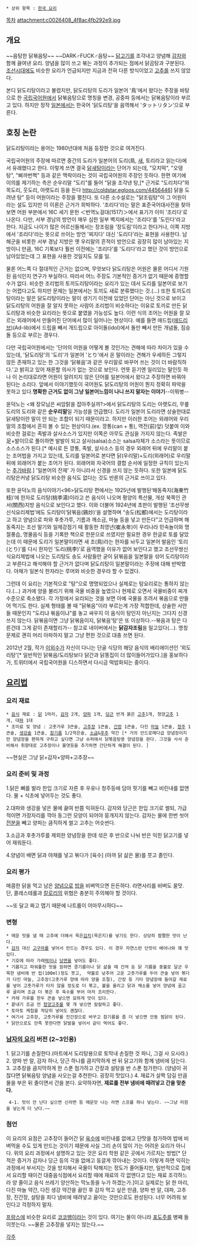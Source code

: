  * 상위 항목 : [[한국 요리]]

[[목차]]
attachment:c0026408_4f8ac4fb292e9.jpg
 
== 개요 ==
~~음탕한 닭볶음탕~~ ~~DARK♂FUCK♂음탕~~
[[닭고기]]를 조각내고 양념해 [[감자]]와 함께 끓여낸 요리. 양념을 많이 쓰고 볶는 과정이 추가되는 점에서 닭곰탕과 구분된다. [[조선]]시대에도 비슷한 요리가 언급되지만 지금과 전혀 다른 방식이었고 [[고추]]를 쓰지 않았다.

본디 닭도리탕이라고 불렸지만, 닭도리탕의 도리가 일본어 '鳥'에서 왔다는 주장을 바탕으로 한 [[국립국어원]]에서 닭볶음탕으로 명칭을 변경, 공중파 등에서는 닭볶음탕이라 부르고 있다. 하지만 정작 [[일본]]에서는 한국어 '닭도리탕'을 음역해서 'タットリタン'으로 부른다. 

== 호칭 논란 ==
닭도리탕이라는 용어는 1980년대에 처음 등장한 것으로 여겨진다.

국립국어원의 주장에 따르면 중간의 도리가 일본어의 도리(鳥, [[새]], 토리라고 읽는다)에서 유래했다고 한다. 이렇게 쓰면 결국 [[닭]][[새]]탕이라는 단어가 되는데, "모치떡", "오뎅탕", "삐까번쩍" 등과 같은 맥락이라는 것이 국립국어원의 주장인 듯하다. 한편 여기에 이의를 제기하는 측은 순우리말 "도리"를 들어 "닭을 조각낸 탕,[* 근거로 “도리치다”와 목도리, 웃도리, 아랫도리 등을 든다 http://coldstar.egloos.com/4456446] 닭을 도려낸  탕" 등이 어원이라는 주장을 펼친다. 또 다른 소수설로는 "닭조림탕"이 그 어원이라는 설도 있지만 이 이론은 근거가 희박하다. '조리다'라는 말은 표준국어대사전을 찾아보면 어원 부분에서 16C 세기 문헌 ＜번역노걸대(1517)＞에서 표기가 이미 '조리다'로 나온다. 다만, 서부 경남의 방언이 매우 심한 일부 벽지에서는 '조리다'를 '도린다'라고 한다. 지금도 나이가 많은 어르신들께서는 장조림을 '장도림'이라고 한다거나, 이쪽 지방에서 '조리다'라는 뜻으로 쓰이는 방언 '찌지다' 대신 '도리다'라는 표현을 사용한다. 남해군을 비롯한 서부 경남 지방은 옛 우리말의 흔적이 방언으로 굉장히 많이 남아있는 지방이니 만큼, 16C 기록보다 훨씬 이전에는 '조리다'를 '도리다'라고 했던 것이 방언으로 남아있었는데 그 표현을 사용한 것일지도 모를 일.

물론 어느쪽 다 절대적인 근거는 없으며, 무엇보다 닭도리탕은 어원은 물론 어디서 기원된 음식인지 연구가 부실하다. 따라서 어느 주장도 기본적인 증거가 없기 때문에 증명할 수가 없다. 비슷한 조리법의 토끼도리탕이라는 요리가 있는 데서 도리를 일본어로 보기는 어렵다고도 하지만 문제는 일본에서는 토끼도 새로 분류했다는 것.(...) 또한 토끼도리탕이라는 말은 닭도리탕이라는 말이 생기기 이전에 있었던 단어는 아닌 것으로 보이고 닭도리탕의 어원을 잘 알지 못하는 사람이 조리법이 비슷하다는 이유로 토끼로 만든 닭도리탕과 비슷한 요리라는 뜻으로 붙였을 가능성도 높다. 이런 식의 조어는 어원을 잘 모르는 외래어에서 만들어진 단어에서 많이 일어나는 현상이다. 예를 들면 애드립([[애드리브]])(Ad-lib)에서 드립을 빼서 개드립으로 아이돌(idol)에서 돌만 빼서 만든 개념돌, 짐승돌 등으로 부르는 경우다.

다만 국립국어원에서는 '단어의 어원을 어떻게 볼 것인가는 견해에 따라 차이가 있을 수 있는데, '닭도리탕'의 '도리'가 일본어 'とり'에서 온 말이라는 견해가 우세하든 그렇지 않든 존재하고 있는 한 그것을 ‘닭볶음’과 같은 우리말로 바꾸어 쓰는 것이 더 바람직하다.'고 밝히고 있어 재론할 의사가 없는 것으로 보인다. 언뜻 듣기엔 일리있는 말인듯 하나 이 논리대로라면 어원이 알려지지 않은 단어를 일본어에서 왔다고 주장하면 바꿔야 된다는 소리다. 앞에서 이야기했듯이 국어원도 닭도리탕의 어원이 뭔지 정확히 파악을 못하고 있다.'''명확한 근거도 없이 그냥 일본어느낌이 나니 쓰지 말자는 이야기'''--이뭐병--

윤덕노는 <왜 장모님은 씨암탉을 잡아주실까?>에서 닭도리탕의 도리는 아랫도리, 무릎도리의 도리와 같은 '''순우리말'''일 가능성을 언급했다. 도리가 일본어 도리라면 상술한대로 닭새탕이란 말이 안 되는 조합이 되기 때문이라고. 하지만 이러한 조어는 외래어와 우리말의 조합에서 흔히 볼 수 있는 현상이다.(ex. 깡통(can + 통), 역전(前)앞) 덧붙여 이와 비슷한 걸로는 족발과 살사소스가 있지만 이쪽은 아무도 관심을 가지지 않는다. 족발은 足+발이므로 풀이하면 발발이 되고 살사(salsa)소스는 salsa자체가 소스라는 뜻이므로 소스소스가 된다.[* 예시로 든 깡통, 족발, 살사소스 등의 경우 외래어 뒤에 우리말이 붙는 조어법을 가지고 있는데, 도리를 일본어로 본다면 닭(우리말)+도리(외래어)로 우리말 뒤에 외래어가 붙는 조어가 된다. 외래어와 자국어의 결합 순서에 일정한 규칙이 있는지는 [[추가바람]].] '일본어의 잔재' 가 아니라서 신경을 쓰지 않는 듯하다. 또한 일본에 닭도리탕은커녕 닭도리탕 비슷한 음식도 없다는 것도 반론의 근거로 쓰이고 있다.

또한 윤덕노의 음식이야기<96>닭도리탕 편에서는 1925년에 발행된‘해동죽지(海東竹枝)’에 한자로 도리탕(桃李湯)이라고 쓴 음식이 나오며 평양의 특산물, 개성 북쪽인 관서(關西)지방 음식으로 보인다고 했다.
이와 더불어 1924년에 초판이 발행된 ‘조선무쌍신식요리제법’에도 도리탕이‘닭볶음(鷄炒)’을 설명하며 “송도(松都)에서는 도리탕이라고 하고 양념으로 파와 후춧가루, 기름과 깨소금, 마늘 등을 넣고 만든다”고 언급하며 해동죽지는 조선 말기와 일제강점기 때 활동한 최영년(崔永年)이 우리나라 민속놀이와 명절풍습, 명물음식 등을 기록한 책으로 한문으로 쓰였지만 필요한 경우 한글로 토를 달았는데 이 때문에 도리가 일본말이라면 새 조(鳥)라는 한자를 놔두고 일본어 발음인 ‘토리(とり)’를 다시 한자인 ‘도리(桃李)’로 음역했을 이유가 없어 보인다고 했고 조선무쌍신식요리제법에 나오는 도리탕도 송도 사람들만 굳이 닭볶음을 일본말을 섞어 도리탕이라고 부른다고 해석해야 할 근거가 없다며 닭도리탕이 일본말이라는 주장에 대해 반박했다. 야채가 일본식 한자라는 루머와 비슷한 경우라 할 수 있겠다.

그런데 이 요리는 기본적으로 "탕"으로 명명되었으나 실제로는 탕요리로는 통하지 않는다.(…) 과거에 양을 불리기 위해 국물 비중을 높였으나 현재로 오면서 국물비중이 찌개 수준으로 축소됐다. 각 가정에서 요리되는 것을 보면 아예 국물을 조려서 볶음으로 만들어 먹기도 한다. 실제 형태를 볼 때 "닭볶음"이라 부르는게 가장 적합한데, 상술한 사안들 때문인지 "도리냐 볶음이냐"를 놓고 싸우지 이 음식이 탕인지 아닌지는 그다지 신경쓰지 않는다. 닭볶음이면 그냥 닭볶음이지, 닭볶음'탕'은 또 이상하다.--볶음과 탕은 다른건데 그게 같이 존재할리가--
참고로 네이버에서는 '''닭감자조림'''을 밀고있다(…). 명칭 문제로 괜히 머리 아파하지 말고 그냥 편한 것으로 대충 쓰면 된다.

2012년 2월, 작가 [[이외수]]가 자신이 다니는 단골 식당의 해당 음식의 배리에이션인 '외도리탕'[* 일반적인 닭볶음/도리탕보다 닭간과 닭똥집이 더 많이들어가있다.]을 홍보하다가, 트위터에서 국립국어원을 디스하면서 다시금 떡밥화되는 중이다. 

== [[요리법]] ==
=== 요리 재료 ===
 * [[음식]] 재료 : [[닭]] 1마리, [[감자]] 2개, [[양파]] 1개, [[당근]] 반개 붉은 [[고추]]1개, 청양[[고추]] 1개, 대[[파]] 1대
 * 조미료 및 양념 : 고춧가루 3큰술, [[고추장]] 1큰술, [[간장]] 1큰술, 다진 [[마늘]] 1큰술, [[청주]] 1큰술, [[생강]]술 1큰술, [[참기름]] 1/2작은술, [[소금]]&[[후추]] 약간 [* 거의 안드로메다급 양념장이지만 양념장을 편하게 구하고 싶다면 그냥 슈퍼에서 닭볶음탕용 양념장을 판다. 그것을 사서 준비해서 취향대로 고추장이나 물엿등을 추가하면 간단하게 해결이 된다. ]  

~~현실은 그냥 닭+감자+양파+고추장~~
=== 요리 준비 및 과정 ===
1.닭은 뼈를 발라 한입 크기로 자른 후 우유나 청주등에 담아 핏기를 빼고 비린내를 없앤다. 물 + 식초에 넣어두는 것도 좋다.

2.대파와 생강을 넣은 물에 끓여 반쯤 익혀둔다. 감자와 당근은 한입 크기로 썰되, 
가급적이면 가장자리를 깍아 동그런 모양이 되어야 뭉개지지 않는다.
감자는 물에 한번 씻어 [[전분]]을 빼고 양파는 큼직하게 썰고 고추는 어슷썬다.

3.소금과 후춧가루를 제외한 양념장을 한데 섞은 후 반으로 나눠 반은 익힌 닭고기를 넣어 재워둔다.

4.양념이 배면 닭과 야채를 넣고 볶다가 [육수] (아까 닭 삶은 물)를 붓고 졸인다.

=== 요리 평가 ===
매콤한 닭을 먹고 남은 [[양념]]으로 [[밥]]을 비벼먹으면 든든하다. 라면사리를 비벼도 꿀맛. 단, 콜레스테롤과 [[칼로리]]의 위협은 충분히 주의해야 할 것이다.


~~또 달고 짜고 맵기 때문에 나트륨이 어마무시하다~~
=== 변형 ===
 * 매운 맛을 낼 때 고추에 더해서 묵은[[김치]](묵은지)를 넣기도 한다. 상당히 짭짤한 맛이 난다.
 * [[감자]] 대신 [[고구마]]를 넣어서 만드는 경우도 있다. 이 경우 자연스런 단맛이 배어나와 꽤 맛있다.
 * 기호에 따라 가래[[떡]]이나 [[당면]]을 넣어도 좋다.
 * 기름지고 파워풀한 맛을 원하면 콩기름이나 닭 삶을 때 건져 둔 닭 기름을 중불로 달군 우묵한 냄비에 반 컵(100ml)정도 붓고,  약불로 낮추어 고운 고춧가루를 두어 큰술 넣어 볶다가 다진 마늘, 고추장(고춧가루 양에 따라 양을 조절), 간장 등 기타 양념장에 들어갈 재료를 넣어 고춧가루가 타지 않을 정도로 더 볶고, 불을 올리고 닭과 채소를 넣어 양념에 골고루 굴리며 조금 더 볶은 후 육수를 부어 마저 조리한다. 
 * 카레 가루를 한두 큰술 넣으면 묘하게 맛이 있다.
 * 끝내기 조금 전 [[청양고추]]를 몇 개 넣으면 칼칼하고 좋다. 
 * 토마토 케첩을 적당히 넣어도 괜찮다.
 * 여기서 고추장, 고춧가루를 진간장으로 바꾸고 참기름을 좀 더 넣으면 안동 찜닭이 된다.
 * 닭만으로도 만족 못한다면 닭발을 넣어서 같이 먹어도 좋다.

=== [[남자의 요리]] 버전 (2~3인용) ===

1. 닭고기를 손질한다.(마트에서 도리탕용으로 토막내 손질한 것 파니, 그걸 사 오시라.)
2. 양파 반 알, 감자 하나, 당근 하나를 큼지막하게 썬 뒤 닭고기와 함께 냄비에 담는다.
3. 고추장을 큼지막하게 한 스푼 첨가하고 간장과 설탕을 반 스푼 첨가한다. (양념이 귀찮다면 닭볶음탕 양념을 사오는걸 추천한다. 굉장히 맛있다.)
4. 재료가 살짝 담길 만큼 물을 부은 뒤 졸이면서 간을 본다. 요약하자면, '''재료를 전부 냄비에 때려넣고 간을 맞춘다.'''
  4-1. 맛이 안 난다 싶으면 신라면 등 매운맛 나는 라면 스프를 하나 넣는다. ~~그냥 미원을 넣는게 더 낫다.~~
 
=== 첨언 ===
이 요리의 요점은 고추장이 들어간 닭 [[육수]]에 비린내를 없애고 단맛을 첨가하여 밥에 비벼먹을 수도 있게 만드는 것이기 때문에 사실 그리 손이 많이 가는 어려운 요리가 아니다. 위의 요리 과정에서 설명하고 있는 것은 요리 학원 같은 곳에서 가르치는 방법[* 단적은 증거가 감자나 당근 등의 각을 없애고 둥글게 깎아내는 것이다. 이렇게 하면 익히는 과정에서 부서지는 것을 방지해서 국물이 탁해지는 정도가 줄어들지만, 일반적으로 집에서 요리할 때이건 대중음식점에서 요리할 때에 재료의 각 없앤다고 있는 재료 조각하느라 양 줄이고 음식 쓰레기 양산하는 막노동을 누가 하겠는가.]이고 실제로는 닭 한 마리, 다진 마늘 약간, 다진 생강 약간을 끓인 후 감자 먹고 싶은 만큼, 양파 반 알, 대파, 고추장, 진간장, 설탕을 죄다 냄비에 때려넣고 끓이는 것만으로도 완성된다. 너무 어려워 보인다고 걱정하지 말자. 

[[프랑스]]에 비슷한 요리로 [[코코뱅]]이라는 것이 있다. 여기는 물이 아니라 [[포도주]]를 병째 들이붓는다. ~~물론 고추장을 넣지는 않는다.~~

[[각주]]
